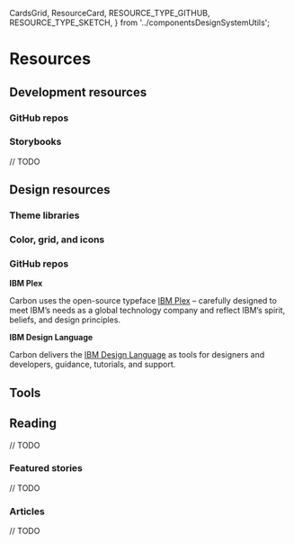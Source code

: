   CardsGrid,
  ResourceCard,
  RESOURCE_TYPE_GITHUB,
  RESOURCE_TYPE_SKETCH,
} from '../componentsDesignSystemUtils';

<Meta title="Resources" />

# Resources

## Development resources

### GitHub repos

<CardsGrid>
  <ResourceCard
    title="Carbon Components"
    type={RESOURCE_TYPE_GITHUB}
    url="https://github.com/carbon-design-system/carbon-components"
  />
  <ResourceCard
    title="Carbon Components React"
    type={RESOURCE_TYPE_GITHUB}
    url="https://github.com/carbon-design-system/carbon-components-react"
  />
  <ResourceCard
    title="Carbon Components Angular"
    type={RESOURCE_TYPE_GITHUB}
    url="https://github.com/carbon-design-system/carbon-components-angular"
  />
  <ResourceCard
    title="Carbon Components Vue"
    type={RESOURCE_TYPE_GITHUB}
    url="https://github.com/carbon-design-system/carbon-components-vue"
  />
  <ResourceCard
    title="Carbon boilerplate"
    type={RESOURCE_TYPE_GITHUB}
    url="https://github.com/carbon-design-system/carbon-boilerplate"
  />
</CardsGrid>

### Storybooks

// TODO

## Design resources

### Theme libraries

<CardsGrid>
  <ResourceCard
    title="White theme"
    type={RESOURCE_TYPE_SKETCH}
    url="sketch://add-library/cloud/JaVzz"
  />
  <ResourceCard
    title="Gray 10 theme"
    type={RESOURCE_TYPE_SKETCH}
    url="sketch://add-library/cloud/Onwv2"
  />
  <ResourceCard
    title="Gray 90 theme"
    type={RESOURCE_TYPE_SKETCH}
    url="sketch://add-library/cloud/eo37p"
  />
  <ResourceCard
    title="Gray 100 theme"
    type={RESOURCE_TYPE_SKETCH}
    url="sketch://add-library/cloud/d13Ll"
  />
</CardsGrid>

### Color, grid, and icons

### GitHub repos

**IBM Plex**

Carbon uses the open-source typeface [IBM Plex](https://github.com/ibm/plex) – carefully designed to meet IBM’s needs as a global technology company and reflect IBM’s spirit, beliefs, and design principles.

**IBM Design Language**

Carbon delivers the [IBM Design Language](https://www.ibm.com/design/language/) as tools for designers and developers, guidance, tutorials, and support.

## Tools

## Reading

// TODO

### Featured stories

// TODO

### Articles

// TODO
